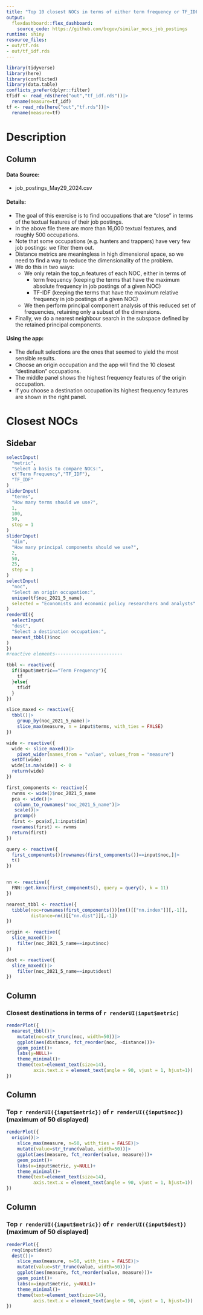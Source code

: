 ```yaml
---
title: "Top 10 closest NOCs in terms of either term frequency or TF_IDF"
output: 
  flexdashboard::flex_dashboard:
    source_code: https://github.com/bcgov/similar_nocs_job_postings
runtime: shiny
resource_files:
- out/tf.rds
- out/tf_idf.rds
---
```


```r
library(tidyverse)
library(here)
library(conflicted)
library(data.table)
conflicts_prefer(dplyr::filter)
tfidf <- read_rds(here("out","tf_idf.rds"))|>
  rename(measure=tf_idf)
tf <- read_rds(here("out","tf.rds"))|>
  rename(measure=tf)
```

Description
=================================================

Column
-----------------------------------------------

#### Data Source:

-   job_postings_May29_2024.csv

#### Details:

-   The goal of this exercise is to find occupations that are "close" in terms of the textual features of their job postings. 
-   In the above file there are more than 16,000 textual features, and roughly 500 occupations. 
-   Note that some occupations (e.g. hunters and trappers) have very few job postings: we filter them out.
-   Distance metrics are meaningless in high dimensional space, so we need to find a way to reduce the dimensionality of the problem. 
-   We do this in two ways:
      -   We only retain the top_n features of each NOC, either in terms of 
          -   term frequency (keeping the terms that have the maximum absolute frequency in job postings of a given NOC)
          -   TF-IDF (keeping the terms that have the maximum relative frequency in job postings of a given NOC) 
    -   We then perform principal component analysis of this reduced set of frequencies, retaining only a subset of the dimensions.
  -   Finally, we do a nearest neighbour search in the subspace defined by the retained principal components. 
  
#### Using the app:

-   The default selections are the ones that seemed to yield the most sensible results.
-   Choose an origin occupation and the app will find the 10 closest "destination" occupations.
-   The middle panel shows the highest frequency features of the origin occupation.
-   If you choose a destination occupation its highest frequency features are shown in the right panel.
   




Closest NOCs 
===============================================

Sidebar {.sidebar}
--------------------------------------------

```r
selectInput(
  "metric",
  "Select a basis to compare NOCs:",
  c("Term Frequency","TF_IDF"),
  "TF_IDF"
) 
sliderInput(
  "terms",
  "How many terms should we use?",
  1,
  100,
  50,
  step = 1
)
sliderInput(
  "dim",
  "How many principal components should we use?",
  2,
  50,
  25,
  step = 1
)
selectInput(
  "noc",
  "Select an origin occupation:",
  unique(tf$noc_2021_5_name),
  selected = "Economists and economic policy researchers and analysts"
) 
renderUI({
  selectInput(
  "dest",
  "Select a destination occupation:",
  nearest_tbbl()$noc
)
})
#reactive elements-------------------------

tbbl <- reactive({
  if(input$metric=="Term Frequency"){
    tf
  }else{
    tfidf
  }
})

slice_maxed <- reactive({
  tbbl()|>
    group_by(noc_2021_5_name)|>
    slice_max(measure, n = input$terms, with_ties = FALSE)
})

wide <- reactive({
  wide <- slice_maxed()|>
    pivot_wider(names_from = "value", values_from = "measure")
  setDT(wide) 
  wide[is.na(wide)] <- 0
  return(wide)
})

first_components <- reactive({
  rwnms <- wide()$noc_2021_5_name
  pca <- wide()|>
   column_to_rownames("noc_2021_5_name")|>
   scale()|>
   prcomp()
  first <- pca$x[,1:input$dim]
  rownames(first) <- rwnms
  return(first)
})

query <- reactive({
  first_components()[rownames(first_components())==input$noc,]|>
  t()
})


nn <- reactive({
  FNN::get.knnx(first_components(), query = query(), k = 11)
})

nearest_tbbl <- reactive({
  tibble(noc=rownames(first_components())[nn()[["nn.index"]][,-1]],
         distance=nn()[["nn.dist"]][,-1])
})

origin <- reactive({
  slice_maxed()|>
    filter(noc_2021_5_name==input$noc)
})

dest <- reactive({
  slice_maxed()|>
    filter(noc_2021_5_name==input$dest)
})
```

Column
-------------------------------------
    
### Closest destinations in terms of `r renderUI(input$metric)`
    
```r
renderPlot({
  nearest_tbbl()|>
    mutate(noc=str_trunc(noc, width=50))|>
    ggplot(aes(distance, fct_reorder(noc, -distance)))+
    geom_point()+
    labs(y=NULL)+
    theme_minimal()+
    theme(text=element_text(size=14),
          axis.text.x = element_text(angle = 90, vjust = 1, hjust=1))
})
```

 
Column
-------------------------------------
    
### Top `r renderUI({input$metric})` of `r renderUI({input$noc})` (maximum of 50 displayed)
    
```r
renderPlot({
  origin()|>
    slice_max(measure, n=50, with_ties = FALSE)|>
    mutate(value=str_trunc(value, width=50))|>
    ggplot(aes(measure, fct_reorder(value, measure)))+
    geom_point()+
    labs(x=input$metric, y=NULL)+
    theme_minimal()+
    theme(text=element_text(size=14),
          axis.text.x = element_text(angle = 90, vjust = 1, hjust=1))
})
```
    
Column
-------------------------------------

### Top `r renderUI({input$metric})` of `r renderUI({input$dest})` (maximum of 50 displayed)

```r
renderPlot({
  req(input$dest)
  dest()|>
    slice_max(measure, n=50, with_ties = FALSE)|>
    mutate(value=str_trunc(value, width=50))|>
    ggplot(aes(measure, fct_reorder(value, measure)))+
    geom_point()+
    labs(x=input$metric, y=NULL)+
    theme_minimal()+
    theme(text=element_text(size=14),
          axis.text.x = element_text(angle = 90, vjust = 1, hjust=1))
})


```


